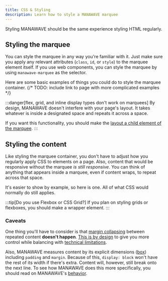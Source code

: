 ```yaml
---
title: CSS & Styling
description: Learn how to style a MANAWAVE marquee
---
```



Styling MANAWAVE should be the same experience styling HTML regularly.

## Styling the marquee

You can style the marquee in any way you're familiar with it. Just make sure you
apply any relevant attributes (`class`, `id`, or `style`) to the marquee element itself.
If you use web components, you can style the marquee by using `manawave-marquee` as the selector.

Here are some basic examples of things you could do to style the marquee container.
{/* TODO: include link to page with more complicated examples */}

<Sandpack activeFile="styles.css" html={marqueeHTML} css={marqueeCSS} />

:::danger[flex, grid, and inline display types don't work on marquees]
By design, MANAWAVE doesn't interfere with your page's layout. It takes whatever is inside a designated space
and repeats it across a space.

If you want this functionality, you should make the [layout a child element of the marquee](#styling-content).
:::

## <a id="styling-content"></a>Styling the content

Like styling the marquee container, you don't have to adjust how you regularly apply CSS to elements on a page.
Also, content that would be responsive without the marquee
_is still responsive_. You can think of anything that appears inside a marquee, even if content wraps, to repeat across that space.

It's easier to show by example, so here is one. All of what CSS would normally do still applies.

<Sandpack activeFile="styles.css" html={contentHTML} css={contentCSS} />

:::tip[Do you use Flexbox or CSS Grid?]
If you plan on styling grids or flexboxes, you should make a wrapper element.
:::

### Caveats

One thing you'll have to consider is that [margin collapsing](https://developer.mozilla.org/en-US/docs/Web/CSS/CSS_box_model/Mastering_margin_collapsing) between repeated content **doesn't happen**.
[This is by design](/docs/reference/behavior) to give you more control while balancing with [technical limitations](/docs/reference/limits).

Also, MANAWAVE measures content by its explicit dimensions ([box](https://developer.mozilla.org/en-US/docs/Learn/CSS/Building_blocks/The_box_model)) including `padding` and `margin`.
Because of this, `display: block` won't have the rest of its width if there's extra. Content will, however, still break onto the next line.
To see how MANAWAVE does this more specifically, you should read on MANAWAVE's [behavior](/docs/reference/behavior).
